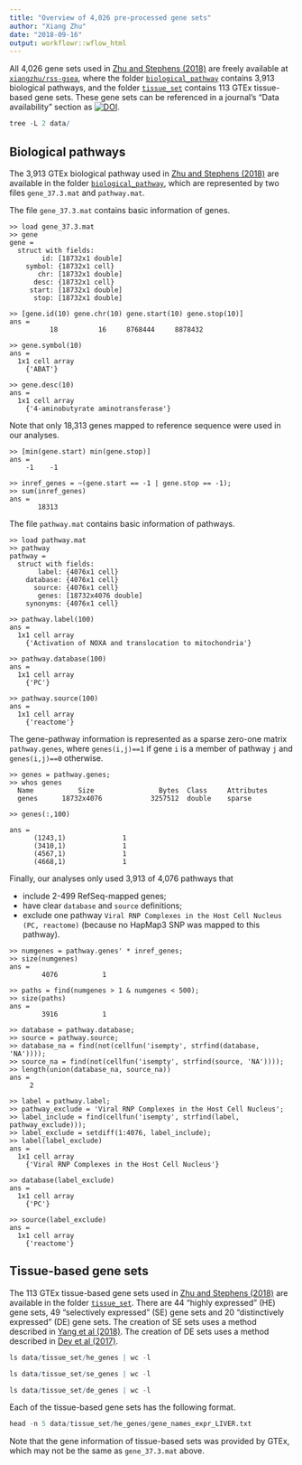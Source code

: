 ```yaml
---
title: "Overview of 4,026 pre-processed gene sets"
author: "Xiang Zhu"
date: "2018-09-16"
output: workflowr::wflow_html
---
```


[Zhu and Stephens (2018)]: https://www.nature.com/articles/s41467-018-06805-x
[`xiangzhu/rss-gsea`]: https://github.com/xiangzhu/rss-gsea/tree/master/data
[`biological_pathway`]: https://github.com/xiangzhu/rss-gsea/tree/master/data/biological_pathway
[`tissue_set`]: https://github.com/xiangzhu/rss-gsea/tree/master/data/tissue_set
[zenodo-geneset]: https://zenodo.org/badge/latestdoi/55633948

All 4,026 gene sets used in [Zhu and Stephens (2018)][] are freely available at [`xiangzhu/rss-gsea`],
where the folder [`biological_pathway`](https://github.com/xiangzhu/rss-gsea/tree/master/data/biological_pathway)
contains 3,913 biological pathways,
and the folder [`tissue_set`](https://github.com/xiangzhu/rss-gsea/tree/master/data/tissue_set)
contains 113 GTEx tissue-based gene sets.
These gene sets can be referenced in a journal's "Data availability" section
as [![DOI](https://zenodo.org/badge/55633948.svg)][zenodo-geneset].

```r
tree -L 2 data/
```

## Biological pathways

The 3,913 GTEx biological pathway used in [Zhu and Stephens (2018)][]
are available in the folder [`biological_pathway`][],
which are represented by two files `gene_37.3.mat` and `pathway.mat`.

The file `gene_37.3.mat` contains basic information of genes.

```
>> load gene_37.3.mat
>> gene
gene =
  struct with fields:
        id: [18732x1 double]
    symbol: {18732x1 cell}
       chr: [18732x1 double]
      desc: {18732x1 cell}
     start: [18732x1 double]
      stop: [18732x1 double]

>> [gene.id(10) gene.chr(10) gene.start(10) gene.stop(10)]
ans =
          18          16     8768444     8878432

>> gene.symbol(10)
ans =
  1x1 cell array
    {'ABAT'}

>> gene.desc(10)
ans =
  1x1 cell array
    {'4-aminobutyrate aminotransferase'}
```

Note that only 18,313 genes mapped to reference sequence were used in our analyses.

```
>> [min(gene.start) min(gene.stop)]
ans =
    -1    -1

>> inref_genes = ~(gene.start == -1 | gene.stop == -1);
>> sum(inref_genes)
ans =
       18313
```

The file `pathway.mat` contains basic information of pathways.

```
>> load pathway.mat
>> pathway
pathway =
  struct with fields:
       label: {4076x1 cell}
    database: {4076x1 cell}
      source: {4076x1 cell}
       genes: [18732x4076 double]
    synonyms: {4076x1 cell}

>> pathway.label(100)
ans =
  1x1 cell array
    {'Activation of NOXA and translocation to mitochondria'}

>> pathway.database(100)
ans =
  1x1 cell array
    {'PC'}

>> pathway.source(100)
ans =
  1x1 cell array
    {'reactome'}
```

The gene-pathway information is represented as a sparse zero-one matrix `pathway.genes`,
where `genes(i,j)==1` if gene `i` is a member of pathway `j` and `genes(i,j)==0` otherwise. 

```
>> genes = pathway.genes;
>> whos genes
  Name           Size                Bytes  Class     Attributes
  genes      18732x4076            3257512  double    sparse

>> genes(:,100)

ans =
      (1243,1)              1
      (3410,1)              1
      (4567,1)              1
      (4668,1)              1  
```

Finally, our analyses only used 3,913 of 4,076 pathways that 

- include 2-499 RefSeq-mapped genes;
- have clear `database` and `source` definitions;
- exclude one pathway `Viral RNP Complexes in the Host Cell Nucleus (PC, reactome)` (because no HapMap3 SNP was mapped to this pathway).

```
>> numgenes = pathway.genes' * inref_genes;
>> size(numgenes)
ans =
        4076           1

>> paths = find(numgenes > 1 & numgenes < 500);
>> size(paths)
ans =
        3916           1

>> database = pathway.database;
>> source = pathway.source;
>> database_na = find(not(cellfun('isempty', strfind(database, 'NA'))));
>> source_na = find(not(cellfun('isempty', strfind(source, 'NA'))));
>> length(union(database_na, source_na))
ans =
     2

>> label = pathway.label;
>> pathway_exclude = 'Viral RNP Complexes in the Host Cell Nucleus';
>> label_include = find(cellfun('isempty', strfind(label, pathway_exclude)));
>> label_exclude = setdiff(1:4076, label_include);
>> label(label_exclude)
ans =
  1x1 cell array
    {'Viral RNP Complexes in the Host Cell Nucleus'}

>> database(label_exclude)
ans =
  1x1 cell array
    {'PC'}

>> source(label_exclude)
ans =
  1x1 cell array
    {'reactome'}
```

## Tissue-based gene sets

The 113 GTEx tissue-based gene sets used in [Zhu and Stephens (2018)][]
are available in the folder [`tissue_set`][].
There are 44 "highly expressed" (HE) gene sets, 49 "selectively expressed" (SE) gene sets
and 20 "distinctively expressed" (DE) gene sets.
The creation of SE sets uses a method described in [Yang et al (2018)](https://doi.org/10.1101/311563).
The creation of DE sets uses a method described in [Dey et al (2017)](https://www.ncbi.nlm.nih.gov/pubmed/28333934).

```r
ls data/tissue_set/he_genes | wc -l
```

```r
ls data/tissue_set/se_genes | wc -l
```

```r
ls data/tissue_set/de_genes | wc -l
```

Each of the tissue-based gene sets has the following format.

```r
head -n 5 data/tissue_set/he_genes/gene_names_expr_LIVER.txt
```

Note that the gene information of tissue-based sets was provided by GTEx,
which may not be the same as `gene_37.3.mat` above.

